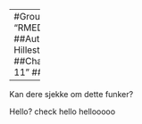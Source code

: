 -------
#Group 1 Project
##Title: "RMED901_Group1_Project_110923"
##Authors: "Marianne Bråtveit, Eline Hillestad, Ryan Dunkel and Jonathan ##Chambenoit"
##Date: "2023-09-11"
##Output: html_document

-----
Kan dere sjekke om dette funker?

Hello?
check hello
hellooooo


